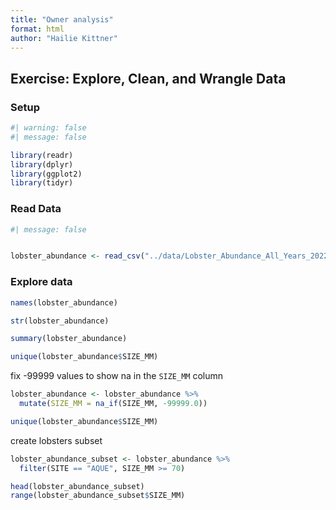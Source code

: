 ```yaml
---
title: "Owner analysis"
format: html
author: "Hailie Kittner"
---
```


## Exercise: Explore, Clean, and Wrangle Data

### Setup

```r
#| warning: false
#| message: false

library(readr)
library(dplyr)
library(ggplot2)
library(tidyr)
```

### Read Data

```r
#| message: false


lobster_abundance <- read_csv("../data/Lobster_Abundance_All_Years_20220829.csv")
```

### Explore data

```r
names(lobster_abundance)

str(lobster_abundance)

summary(lobster_abundance)

unique(lobster_abundance$SIZE_MM)
```

fix -99999 values to show na in the `SIZE_MM` column
```r
lobster_abundance <- lobster_abundance %>% 
  mutate(SIZE_MM = na_if(SIZE_MM, -99999.0))

unique(lobster_abundance$SIZE_MM)
```

create lobsters subset
```r
lobster_abundance_subset <- lobster_abundance %>% 
  filter(SITE == "AQUE", SIZE_MM >= 70)

head(lobster_abundance_subset)
range(lobster_abundance_subset$SIZE_MM)
```



